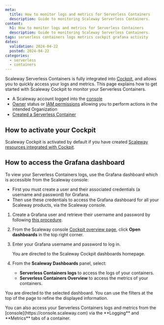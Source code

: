 ```yaml
---
meta:
  title: How to monitor logs and metrics for Serverless Containers
  description: Guide to monitoring Scaleway Serverless Containers.
content:
  h1: How to monitor logs and metrics for Serverless Containers
  description: Guide to monitoring Scaleway Serverless Containers.
tags: serverless containers logs metrics cockpit grafana activity
dates:
  validation: 2024-04-22
  posted: 2024-04-22
categories:
  - serverless
  - containers
---
```


Scaleway Serverless Containers is fully integrated into [Cockpit](/observability/cockpit/quickstart/), and allows you to quickly access your logs and metrics. This page explains how to get started with Scaleway Cockpit to monitor your Serverless Containers.

<Macro id="requirements" />

- A Scaleway account logged into the [console](https://console.scaleway.com)
- [Owner](/identity-and-access-management/iam/concepts/#owner) status or [IAM permissions](/identity-and-access-management/iam/concepts/#permission) allowing you to perform actions in the intended Organization
- [Created a Serverless Container](serverless/containers/how-to/deploy-a-container-from-scaleway-container-registry/)

## How to activate your Cockpit

Scaleway Cockpit is activated by default if you have created [Scaleway resources integrated with Cockpit](/observability/cockpit/reference-content/cockpit-limitations/#product-integration-into-cockpit).

## How to access the Grafana dashboard

To view your Serverless Containers logs, use the Grafana dashboard which is accessible from the Scaleway console:
  - First you must create a user and their associated credentials (a username and password) for Grafana.
  - Then use these credentials to access the Grafana dashboard for all your Scaleway products, via the Scaleway console.

1. Create a Grafana user and retrieve their username and password by following [this procedure](/observability/cockpit/how-to/retrieve-grafana-credentials/).

2. From the Scaleway console [Cockpit overview page](https://console.scaleway.com/cockpit/overview), click **Open dashboards** in the top right corner.

3. Enter your Grafana username and password to log in.

    You are directed to the Scaleway Cockpit dashboards homepage.

4. From the **Scaleway Dashboards** panel, select:
    - **Serverless Containers logs** to access the logs of your containers.
    - **Serverless Containers Overview** to access the metrics of your containers.

  You are directed to the selected dashboard. You can use the filters at the top of the page to refine the displayed information.

<Message type="note">
  You can also access your Serverless Containers logs and metrics from the [console](https://console.scaleway.com) via the **Logging** and **Metrics** tabs of a container.
</Message>
